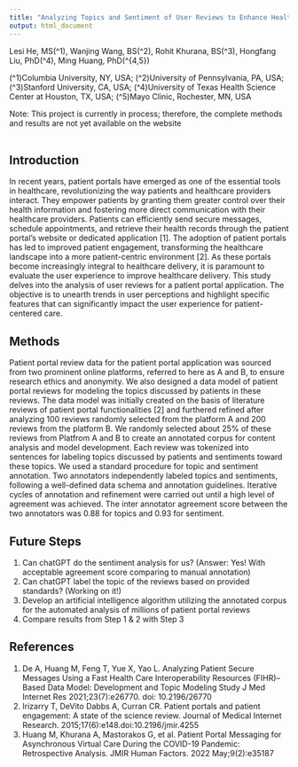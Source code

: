 ```yaml
---
title: "Analyzing Topics and Sentiment of User Reviews to Enhance Healthcare Delivery through and Patient Experience on Patient Portals: A Case Study"
output: html_document
---
```

Lesi He, MS\(^1\), Wanjing Wang, BS\(^2\), Rohit Khurana, BS\(^3\), Hongfang Liu, PhD\(^4\), Ming Huang, PhD\(^{4,5}\) \

\(^1\)Columbia University, NY, USA; \(^2\)University of Pennsylvania, PA, USA; \(^3\)Stanford University, CA, USA; \(^4\)University of Texas Health Science Center at Houston, TX, USA; \(^5\)Mayo Clinic, Rochester, MN, USA \

Note: This project is currently in process; therefore, the complete methods and results are not yet available on the website  \
 \

## Introduction
In recent years, patient portals have emerged as one of the essential tools in healthcare, revolutionizing the way patients and healthcare providers interact. They empower patients by granting them greater control over their health information and fostering more direct communication with their healthcare providers. Patients can efficiently send secure messages, schedule appointments, and retrieve their health records through the patient portal's website or dedicated application [1]. The adoption of patient portals has led to improved patient engagement, transforming the healthcare landscape into a more patient-centric environment [2]. As these portals become increasingly integral to healthcare delivery, it is paramount to evaluate the user experience to improve healthcare delivery. This study delves into the analysis of user reviews for a patient portal application. The objective is to unearth trends in user perceptions and highlight specific features that can significantly impact the user experience for patient-centered care.

## Methods
Patient portal review data for the patient portal application was sourced from two prominent online platforms, referred to here as A and B, to ensure research ethics and anonymity. We also designed a data model of patient portal reviews for modeling the topics discussed by patients in these reviews. The data model was initially created on the basis of literature reviews of patient portal functionalities [2] and furthered refined after analyzing 100 reviews randomly selected from the platform A and 200 reviews from the platform B. We randomly selected about 25% of these reviews from Platfrom A and B to create an annotated corpus for content analysis and model development. Each review was tokenized into sentences for labeling topics discussed by patients and sentiments toward these topics. We used a standard procedure for topic and sentiment annotation. Two annotators independently labeled topics and sentiments, following a well-defined data schema and annotation guidelines. Iterative cycles of annotation and refinement were carried out until a high level of agreement was achieved. The inter annotator agreement score between the two annotators was 0.88 for topics and 0.93 for sentiment. 

## Future Steps
1. Can chatGPT do the sentiment analysis for us? (Answer: Yes! With acceptable agreement score comparing to manual annotation) \
2. Can chatGPT label the topic of the reviews based on provided standards? (Working on it!) \
3. Develop an artificial intelligence algorithm utilizing the annotated corpus for the automated analysis of millions of patient portal reviews
4. Compare results from Step 1 & 2 with Step 3

## References
1. De A, Huang M, Feng T, Yue X, Yao L. Analyzing Patient Secure Messages Using a Fast Health Care Interoperability Resources (FIHR)–Based Data Model: Development and Topic Modeling Study
J Med Internet Res 2021;23(7):e26770. doi: 10.2196/26770
2. Irizarry T, DeVito Dabbs A, Curran CR. Patient portals and patient engagement: A state of the science review. Journal of Medical Internet Research. 2015;17(6):e148.doi:10.2196/jmir.4255
3. Huang M, Khurana A, Mastorakos G, et al. Patient Portal Messaging for Asynchronous Virtual Care During the COVID-19 Pandemic: Retrospective Analysis. JMIR Human Factors. 2022 May;9(2):e35187



